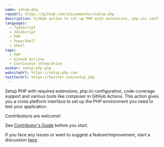 ```yaml
---
name: setup-php
repoUrl: https://github.com/shivammathur/setup-php
description: GitHub action to set up PHP with extensions, php.ini configuration, coverage drivers, and various tools.
languages:
  - TypeScript
  - JavaScript
  - PHP
  - PowerShell
  - Shell
tags:
  - PHP
  - GitHub Actions
  - Continuous integration
avatar: setup-php.png
websiteUrl: https://setup-php.com
twitterUrl: https://twitter.com/setup_php
---
```


<!-- Divide your content into sections using our handy shortcodes. Each section is optional -->

<Overview>

Setup PHP with required extensions, php.ini configuration, code-coverage support and various tools like composer in GitHub Actions. This action gives you a cross platform interface to set up the PHP environment you need to test your application.

</Overview>

<Contributing>

Contributions are welcome!

See [Contributor's Guide](https://github.com/shivammathur/setup-php/blob/master/.github/CONTRIBUTING.md) before you start.

If you face any issues or want to suggest a feature/improvement, start a discussion [here](https://github.com/shivammathur/setup-php/discussions).

</Contributing>
